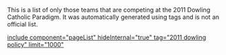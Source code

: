 This is a list of only those teams that are competing at the 2011 Dowling Catholic Paradigm. It was automatically generated using tags and is not an official list.

[[include component="pageList" hideInternal="true" tag="2011 dowling policy" limit="1000" ]]